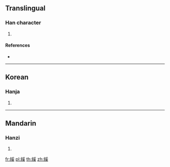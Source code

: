 {{character info/new}}
==Translingual==

===Han character===
{{Han char|rn=120|rad=糸|as=10|sn=16|four=|canj=VFBVK}}

# {{defn|Han|sort=糸10}}

====References====
* {{Han ref|kx=0934.010|dkj=27763|dj=1372.280|hdz=53437.150|uh=7E18|ud=32280}}

----

==Korean==

===Hanja===
{{ko-hanja|hangeul=계|eumhun=|rv=gye|mr=kye|y=kyey}}

# {{defn|lang=ko|sort=糸10}}

----

==Mandarin==

===Hanzi===
{{cmn-hanzi|pin=[[chēn]] ([[chen1]]), [[xī]] ([[xi1]]), [[zhěn]] ([[zhen3]])|wg=ch'en<sup>1</sup>, hsi<sup>1</sup>, chen<sup>3</sup>}}

# {{defn|lang=cmn|sort=糸10}}

[[fr:縘]]
[[pl:縘]]
[[th:縘]]
[[zh:縘]]